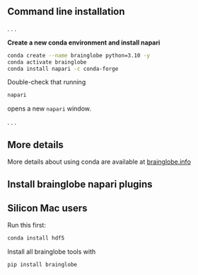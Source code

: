 ## Command line installation

. . .

**Create a new conda environment and install napari**
```bash
conda create --name brainglobe python=3.10 -y
conda activate brainglobe
conda install napari -c conda-forge
```

Double-check that running
```bash
napari
```
opens a new `napari` window.

. . .

::: {.callout-tip}
## More details

More details about using conda are available at [brainglobe.info](https://brainglobe.info/documentation/setting-up/conda.html){preview-link="true"}
:::

## Install brainglobe napari plugins

::: {.callout-caution}
## Silicon Mac users 
Run this first:
```bash
conda install hdf5
```
:::

Install all brainglobe tools with
```.bash
pip install brainglobe
```

